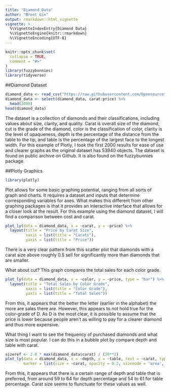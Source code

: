 ```yaml
---
title: "Diamond Data"
author: "Brent Gin"
output: rmarkdown::html_vignette
vignette: >
  %\VignetteIndexEntry{Diamond Data}
  %\VignetteEngine{knitr::rmarkdown}
  %\VignetteEncoding{UTF-8}
---
```


```r
knitr::opts_chunk$set(
  collapse = TRUE,
  comment = "#>"
)
library(fuzzybunnies)
library(tidyverse)
```

##Diamond Dataset

```r
diamond_data <- read_csv("https://raw.githubusercontent.com/Opensourcefordatascience/Data-sets/master/diamonds.csv")
diamond_data <- select(diamond_data, carat:price) %>%
  head(2000)
head(diamond_data)
```

The dataset is a collection of diamonds and their classifications, including values about size, clarity, and quality. Carat is overall size of the diamond, cut is the grade of the diamond, color is the classification of color, clarity is the level of opaqueness, depth is the percentage of the distance from the table to the tip, and table is the percentage of the largest face to the longest width. For this example of Plotly, I took the first 2000 results for ease of use and clearer graphs as the original dataset has 53940 objects. The dataset is found on public archive on Github. It is also found on the fuzzybunnies package.

##Plotly Graphics

```r
library(plotly)
```

Plot allows for some basic graphing potential, ranging from all sorts of graph and charts. It requires a dataset and inputs that determine corresponding variables for axes. What makes this different from other graphing packages is that it provides an interactive interface that allows for a closer look at the result. For this example using the diamond dataset, I will find a comparison between cost and carat.

```r
plot_ly(data = diamond_data, x = ~carat, y = ~price) %>%
  layout(title = "Price by Carat Size",
         xaxis = list(title = "Carats"),
         yaxis = list(title = "Price"))

```

There is a very clear pattern from this scatter plot that diamonds with a carat size above roughly 0.5 sell for significantly more than diamonds that are smaller.

What about cut? This graph compares the total sales for each color grade.

```r
plot_ly(data = diamond_data, x = ~color, y = ~price, type = "bar") %>%
  layout(title = "Total Sales by Color Grade",
         xaxis = list(title = "Color Grade"),
         yaxis = list(title = "Total Sales"))

```

From this, it appears that the better the letter (earlier in the alphabet) the more are sales there are. However, this appears to not hold true for the color-grade of D. As D is the most clear, it is possible to assume that the price is lower because people aren't as willing to pay for a clearer diamond and thus more expensive.

What thing I want to see the frequency of purchased diamonds and what size is most popular. I can do this in a bubble plot by compare depth and table with carat.

```r
sizeref <- 2.0 * max(diamond_data$carat) / (20**2)
plot_ly(data = diamond_data, x = ~depth, y = ~table, text = ~carat, type = 'scatter', mode = 'markers',
        marker = list(size = ~carat, opacity = 0.2, sizemode = 'area', sizeref = sizeref))
```

From this, it appears that there is a certain range of depth and table that is preferred, from around 59 to 64 for depth percentage and 54 to 61 for table percentage. Carat size seems to flunctuate for these values as well.
